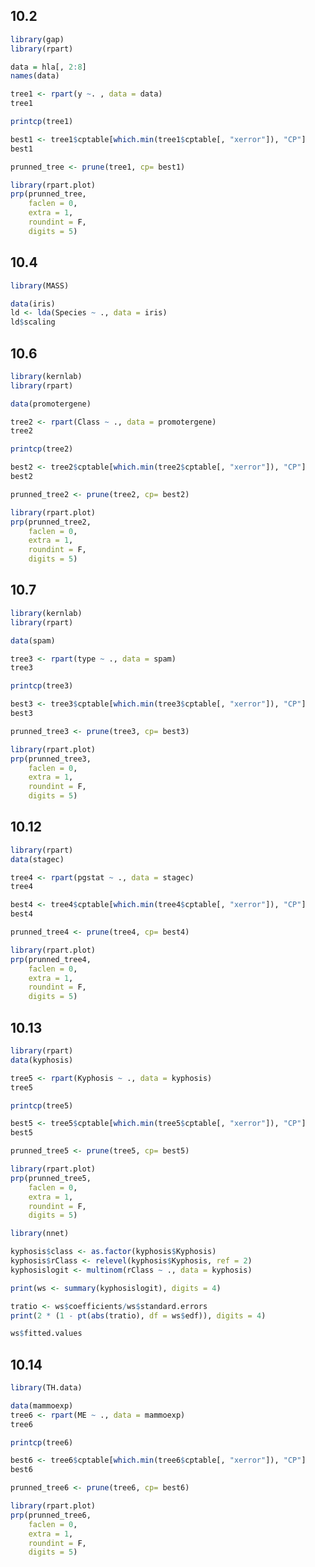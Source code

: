 ## 10.2

```r
library(gap)
library(rpart)
```

```r
data = hla[, 2:8]
names(data)
```

```r
tree1 <- rpart(y ~. , data = data)
tree1
```

```r
printcp(tree1)
```

```r
best1 <- tree1$cptable[which.min(tree1$cptable[, "xerror"]), "CP"]
best1
```

```r
prunned_tree <- prune(tree1, cp= best1)
```

```r
library(rpart.plot)
prp(prunned_tree,
    faclen = 0,
    extra = 1,
    roundint = F,
    digits = 5)
```

## 10.4

```r
library(MASS)

data(iris)
ld <- lda(Species ~ ., data = iris)
ld$scaling
```
## 10.6

```r
library(kernlab)
library(rpart)

data(promotergene)
```

```r
tree2 <- rpart(Class ~ ., data = promotergene)
tree2
```

```r
printcp(tree2)
```

```r
best2 <- tree2$cptable[which.min(tree2$cptable[, "xerror"]), "CP"]
best2
```

```r
prunned_tree2 <- prune(tree2, cp= best2)
```

```r
library(rpart.plot)
prp(prunned_tree2,
    faclen = 0,
    extra = 1,
    roundint = F,
    digits = 5) 
```

## 10.7


```r
library(kernlab)
library(rpart)
```

```r
data(spam)

tree3 <- rpart(type ~ ., data = spam)
tree3
```

```r
printcp(tree3)
```
```r
best3 <- tree3$cptable[which.min(tree3$cptable[, "xerror"]), "CP"]
best3
```

```r
prunned_tree3 <- prune(tree3, cp= best3)
```

```r
library(rpart.plot)
prp(prunned_tree3,
    faclen = 0, 
    extra = 1,
    roundint = F,
    digits = 5)
```

## 10.12

```r
library(rpart)
data(stagec)
```

```r
tree4 <- rpart(pgstat ~ ., data = stagec)
tree4
```

```r
best4 <- tree4$cptable[which.min(tree4$cptable[, "xerror"]), "CP"]
best4
```

```r
prunned_tree4 <- prune(tree4, cp= best4)
```

```r
library(rpart.plot)
prp(prunned_tree4,
    faclen = 0,
    extra = 1,
    roundint = F,
    digits = 5) 
```

## 10.13

```r
library(rpart)
data(kyphosis)

tree5 <- rpart(Kyphosis ~ ., data = kyphosis)
tree5
```

```r
printcp(tree5)
```

```r
best5 <- tree5$cptable[which.min(tree5$cptable[, "xerror"]), "CP"]
best5
```

```r
prunned_tree5 <- prune(tree5, cp= best5)
```

```r
library(rpart.plot)
prp(prunned_tree5,
    faclen = 0,
    extra = 1,
    roundint = F,
    digits = 5) 
```

```r
library(nnet)
```

```r
kyphosis$class <- as.factor(kyphosis$Kyphosis)
kyphosis$rClass <- relevel(kyphosis$Kyphosis, ref = 2)
kyphosislogit <- multinom(rClass ~ ., data = kyphosis)
```
```r
print(ws <- summary(kyphosislogit), digits = 4)
```

```r
tratio <- ws$coefficients/ws$standard.errors
print(2 * (1 - pt(abs(tratio), df = ws$edf)), digits = 4)
```

```r
ws$fitted.values
```

## 10.14

```r
library(TH.data)
```

```r
data(mammoexp)
tree6 <- rpart(ME ~ ., data = mammoexp)
tree6
```

```r
printcp(tree6)
```
```r
best6 <- tree6$cptable[which.min(tree6$cptable[, "xerror"]), "CP"]
best6
```

```r
prunned_tree6 <- prune(tree6, cp= best6)
```

```r
library(rpart.plot)
prp(prunned_tree6,
    faclen = 0,
    extra = 1, 
    roundint = F,
    digits = 5)
```


